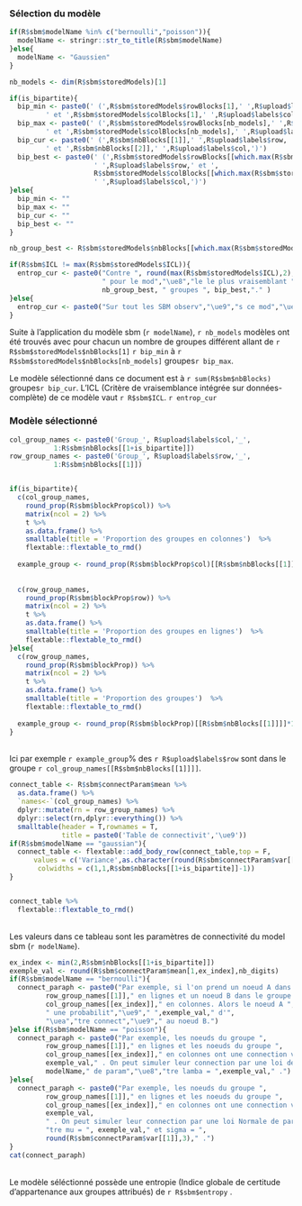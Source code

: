 
### Sélection du modèle

```r

if(R$sbm$modelName %in% c("bernoulli","poisson")){
  modelName <- stringr::str_to_title(R$sbm$modelName)
}else{
  modelName <- "Gaussien"
}

nb_models <- dim(R$sbm$storedModels)[1]

if(is_bipartite){
  bip_min <- paste0(' (',R$sbm$storedModels$rowBlocks[1],' ',R$upload$labels$row,
         ' et ',R$sbm$storedModels$colBlocks[1],' ',R$upload$labels$col,')')
  bip_max <- paste0(' (',R$sbm$storedModels$rowBlocks[nb_models],' ',R$upload$labels$row,
         ' et ',R$sbm$storedModels$colBlocks[nb_models],' ',R$upload$labels$col,')')
  bip_cur <- paste0(' (',R$sbm$nbBlocks[[1]],' ',R$upload$labels$row,
         ' et ',R$sbm$nbBlocks[[2]],' ',R$upload$labels$col,')')
  bip_best <- paste0(' (',R$sbm$storedModels$rowBlocks[[which.max(R$sbm$storedModels$ICL)]][[1]],
                     ' ',R$upload$labels$row,' et ',
                     R$sbm$storedModels$colBlocks[[which.max(R$sbm$storedModels$ICL)]][[1]],
                     ' ',R$upload$labels$col,')')
}else{
  bip_min <- ""
  bip_max <- ""
  bip_cur <- ""
  bip_best <- ""
}

nb_group_best <- R$sbm$storedModels$nbBlocks[[which.max(R$sbm$storedModels$ICL)]][[1]]

if(R$sbm$ICL != max(R$sbm$storedModels$ICL)){
  entrop_cur <- paste0("Contre ", round(max(R$sbm$storedModels$ICL),2), 
                       " pour le mod","\ue8","le le plus vraisemblant ","\ue0 ",
                       nb_group_best, " groupes ", bip_best,"." )
}else{
  entrop_cur <- paste0("Sur tout les SBM observ","\ue9","s ce mod","\ue8","le ","\ue0"," l'ICL la plus ","\ue9","l","\ue9","v","\ue9","e, c'est le plus vraisemblable.")
}

```


Suite à l'application du modèle sbm (`r modelName`), `r nb_models` modèles ont été trouvés avec pour chacun un nombre de groupes différent allant de `r R$sbm$storedModels$nbBlocks[1]` `r bip_min` à `r R$sbm$storedModels$nbBlocks[nb_models]` groupes`r bip_max`. 

Le modèle sélectionné dans ce document est à `r sum(R$sbm$nbBlocks)` groupes`r bip_cur`. L'ICL (Critère de vraisemblance intégrée sur données-complète) de ce modèle vaut `r R$sbm$ICL`. `r entrop_cur`


### Modèle sélectionné 

```r

col_group_names <- paste0('Group_', R$upload$labels$col,'_',
           1:R$sbm$nbBlocks[[1+is_bipartite]])
row_group_names <- paste0('Group_', R$upload$labels$row,'_',
           1:R$sbm$nbBlocks[[1]])


if(is_bipartite){
  c(col_group_names,
    round_prop(R$sbm$blockProp$col)) %>% 
    matrix(ncol = 2) %>% 
    t %>% 
    as.data.frame() %>% 
    smalltable(title = 'Proportion des groupes en colonnes')  %>% 
    flextable::flextable_to_rmd()
  
  example_group <- round_prop(R$sbm$blockProp$col)[[R$sbm$nbBlocks[[1]]]]*100
  
  
  c(row_group_names,
    round_prop(R$sbm$blockProp$row)) %>%
    matrix(ncol = 2) %>%
    t %>%
    as.data.frame() %>%
    smalltable(title = 'Proportion des groupes en lignes')  %>% 
    flextable::flextable_to_rmd()
}else{
  c(row_group_names,
    round_prop(R$sbm$blockProp)) %>% 
    matrix(ncol = 2) %>% 
    t %>% 
    as.data.frame() %>% 
    smalltable(title = 'Proportion des groupes')  %>% 
    flextable::flextable_to_rmd()
  
  example_group <- round_prop(R$sbm$blockProp)[[R$sbm$nbBlocks[[1]]]]*100
}
```
<br>
Ici par exemple `r example_group`\% des `r R$upload$labels$row` sont dans le groupe `r col_group_names[[R$sbm$nbBlocks[[1]]]]`. 


```r

connect_table <- R$sbm$connectParam$mean %>% 
  as.data.frame() %>% 
  `names<-`(col_group_names) %>% 
  dplyr::mutate(rn = row_group_names) %>% 
  dplyr::select(rn,dplyr::everything()) %>% 
  smalltable(header = T,rownames = T,
             title = paste0('Table de connectivit','\ue9')) 
if(R$sbm$modelName == "gaussian"){
  connect_table <- flextable::add_body_row(connect_table,top = F,
      values = c('Variance',as.character(round(R$sbm$connectParam$var[[1]],3)),""),
       colwidths = c(1,1,R$sbm$nbBlocks[[1+is_bipartite]]-1))
}


connect_table %>% 
  flextable::flextable_to_rmd()

```
<br> 
Les valeurs dans ce tableau sont les paramètres de connectivité du model sbm (`r modelName`). <br>
```r
ex_index <- min(2,R$sbm$nbBlocks[[1+is_bipartite]])
exemple_val <- round(R$sbm$connectParam$mean[1,ex_index],nb_digits)
if(R$sbm$modelName == "bernoulli"){
  connect_paraph <- paste0("Par exemple, si l'on prend un noeud A dans le groupe ",
         row_group_names[[1]]," en lignes et un noeud B dans le groupe ",
         col_group_names[[ex_index]]," en colonnes. Alors le noeud A ","\ue0",
         " une probabilit","\ue9"," ",exemple_val," d'",
         "\uea","tre connect","\ue9"," au noeud B.")
}else if(R$sbm$modelName == "poisson"){
  connect_paraph <- paste0("Par exemple, les noeuds du groupe ",
         row_group_names[[1]]," en lignes et les noeuds du groupe ",
         col_group_names[[ex_index]]," en colonnes ont une connection valant en moyenne ",
         exemple_val," . On peut simuler leur connection par une loi de ",
         modelName," de param","\ue8","tre lamba = ",exemple_val," .")
}else{
  connect_paraph <- paste0("Par exemple, les noeuds du groupe ",
         row_group_names[[1]]," en lignes et les noeuds du groupe ",
         col_group_names[[ex_index]]," en colonnes ont une connection valant en moyenne ",
         exemple_val,
         " . On peut simuler leur connection par une loi Normale de param","\ue8",
         "tre mu = ", exemple_val," et sigma = ",
         round(R$sbm$connectParam$var[[1]],3)," .")
}
cat(connect_paraph)
```
<br>
Le modèle séléctionné possède une entropie (Indice globale de certitude d'appartenance aux groupes attribués) de `r R$sbm$entropy` .



